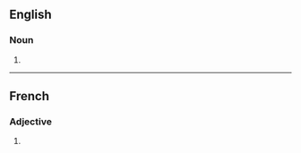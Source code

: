 ==English==

===Noun===
{{head|en|noun form}}

# {{plural of|en|libertine}}

----

==French==

===Adjective===
{{head|fr|adjective form}}

# {{feminine plural of|fr|libertin}}